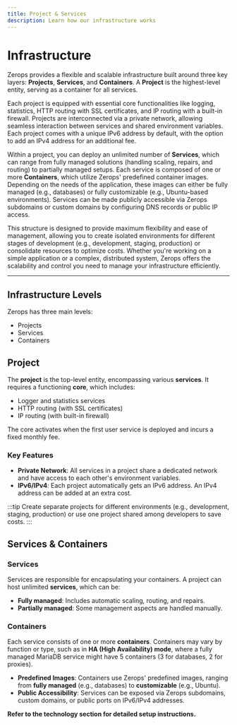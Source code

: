 ```yaml
---
title: Project & Services
description: Learn how our infrastructure works
---
```


# Infrastructure

Zerops provides a flexible and scalable infrastructure built around three key layers: **Projects**, **Services**, and **Containers**. A **Project** is the highest-level entity, serving as a container for all services.

Each project is equipped with essential core functionalities like logging, statistics, HTTP routing with SSL certificates, and IP routing with a built-in firewall. Projects are interconnected via a private network, allowing seamless interaction between services and shared environment variables. Each project comes with a unique IPv6 address by default, with the option to add an IPv4 address for an additional fee.

Within a project, you can deploy an unlimited number of **Services**, which can range from fully managed solutions (handling scaling, repairs, and routing) to partially managed setups. Each service is composed of one or more **Containers**, which utilize Zerops' predefined container images. Depending on the needs of the application, these images can either be fully managed (e.g., databases) or fully customizable (e.g., Ubuntu-based environments). Services can be made publicly accessible via Zerops subdomains or custom domains by configuring DNS records or public IP access.

This structure is designed to provide maximum flexibility and ease of management, allowing you to create isolated environments for different stages of development (e.g., development, staging, production) or consolidate resources to optimize costs. Whether you're working on a simple application or a complex, distributed system, Zerops offers the scalability and control you need to manage your infrastructure efficiently.

---

## Infrastructure Levels

Zerops has three main levels:

- Projects
- Services
- Containers

## Project

The **project** is the top-level entity, encompassing various **services**. It requires a functioning **core**, which includes: <!-- TODO: max amount of projects -->

- Logger and statistics services
- HTTP routing (with SSL certificates)
- IP routing (with built-in firewall)

The core activates when the first user service is deployed and incurs a fixed monthly fee.

### Key Features

- **Private Network**: All services in a project share a dedicated network and have access to each other's environment variables.
- **IPv6/IPv4**: Each project automatically gets an IPv6 address. An IPv4 address can be added at an extra cost.

:::tip
Create separate projects for different environments (e.g., development, staging, production) or use one project shared among developers to save costs.
:::

## Services & Containers

### Services

Services are responsible for encapsulating your containers.
A project can host unlimited **services**, which can be:

- **Fully managed**: Includes automatic scaling, routing, and repairs.
- **Partially managed**: Some management aspects are handled manually.

### Containers

Each service consists of one or more **containers**. Containers may vary by function or type, such as in **HA (High Availability) mode**, where a fully managed MariaDB service might have 5 containers (3 for databases, 2 for proxies).

- **Predefined Images**: Containers use Zerops' predefined images, ranging from **fully managed** (e.g., databases) to **customizable** (e.g., Ubuntu).
- **Public Accessibility**: Services can be exposed via Zerops subdomains, custom domains, or public ports on IPv6/IPv4 addresses.

**Refer to the technology section for detailed setup instructions.**
